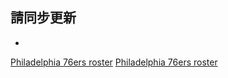 <noinclude>{{noteTA|G1=NBA}}</noinclude>{{NBA roster header|team= 费城76人}} 

{{player2 | num = 23 | redlink = 查爾斯·貝西 | englink = Charles Bassey | pos = F/C | ft = 6 | in = 10 | lbs = 230 | school = Western Kentucky | DOB = 2000–10–28 }}
{{player2 | num = 16 | redlink = 查理·布朗 (籃球員) | englink = Charlie Brown Jr. (basketball) | showname = 查理·布朗 | pos = G | ft = 6 | in = 6 | lbs = 199 | school = Saint Joseph's | DOB = 1997–02–02 | note = TW}}
{{player2 | num = 21 | first = 乔尔 | last = 恩比德 | pos = F/C | ft = 7 | in = 0 | lbs = 280 | school = Kansas | DOB = 1994–03–16 | note = C }}
{{player2 | num = 14 | first = 丹尼 | last = 格林 | pos = G | ft = 6 | in = 6 | lbs = 215 | school = North Carolina | DOB = 1987–06–22 }}
{{player2 | num = 1 | first = 詹姆斯 | last = 哈登 | pos = G | ft = 6 | in = 5 | lbs = 220 | school = Arizona State | DOB = 1989–08–26 }}
{{player2 | num = 12 | first = 托比亞斯 | last = 哈里斯 | pos = F | ft = 6 | in = 8 | lbs = 226 | school = Tennessee | DOB = 1992–07–15 }}
{{player2 | num = 7 | redlink = 以賽亞·喬 | englink = Isaiah Joe | pos = G | ft = 6 | in = 4 | lbs = 165 | school = Arkansas | DOB = 1999–07–02 }}
{{player2 | num = 9 | first = 德安德鲁 | last = 乔丹 | pos = C | ft = 6 | in = 11 | lbs = 265 | school = Texas A&M | DOB = 1988–07–21 }}
{{player2 | num = 30 | redlink = 富爾坎·柯爾克瑪茲 | englink = Furkan Korkmaz | pos = G/F | ft = 6 | in = 7 | lbs = 202 | from = [[安納托利亚艾菲斯篮球俱乐部|安納托利亚艾菲斯]] | DOB = 1997–07–24 }}
{{player2 | num = 0 | first = 泰瑞澤 | last = 馬克西 | pos = G | ft = 6 |  in = 2 | lbs = 200 | school = Kentucky | DOB = 2000–10–04 }}
{{player2 | num = 18 | redlink = 謝克·米爾頓 | englink = Shake Milton | pos = G/F | ft = 6 | in = 5 | lbs = 205 | school = SMU | DOB = 1996–09–26 }}
{{player2 | num = 8 | first = 保罗 | last = 米尔萨普 | pos = F | ft = 6 |  in = 7 | lbs = 257 | school = Louisiana Tech | DOB = 1985–02–10 }}
{{player2 | num = 20 | redlink = 喬吉斯·尼恩 | englink = Georges Niang | pos = F | ft = 6 |  in = 7 | lbs = 230 | school = Iowa State | DOB = 1993–06–17 }}
{{player2 | num = 5 | redlink = 邁爾斯·鮑威爾 | englink = Myles Powell | pos = G | ft = 6 |  in = 2 | lbs = 195 | school = Seton Hall | DOB = 1997–07–07 | note = TW }}
{{player2 | num = 44 | redlink = 保羅·里德 | englink = Paul Reed (basketball) | pos = F | ft = 6 |  in = 9 | lbs = 210 | school = DePaul | DOB = 1999–06–26 }}
{{player2 | num = 11 | redlink = 傑登·斯普林格 | englink = Jaden Springer | pos = G | ft = 6 | in = 3 | lbs = 202 | school = Tennessee | DOB = 2002–09–25 }}
{{player2 | num = 22 | first = 马蒂斯 | last = 塞布尔 | pos = G/F | ft = 6 | in = 5 | lbs = 200 | school = Washington | DOB = 1997–03–04 }} 

{{NBA roster footer
| head_coach = 
* [[道格·里弗斯]]
| asst_coach = 
* {{link-en|布萊恩·亞當斯 (籃球教練)|Brian Adams|布萊恩·亞當斯}}
* {{link-en|丹·伯克 (籃球)|Dan Burke (basketball)|丹·伯克}}
* [[萨姆·卡塞尔]]
* {{link-en|埃里克·休斯|Eric Hughes}}
* {{link-en|戴夫·喬格爾|Dave Joerger}}
* {{link-en|傑米·楊|Jamie Young (basketball)}}
| roster_url = http://www.nba.com/sixers/roster
| transaction_url = http://www.hoopshype.com/general_managers/billy_king.htm
| accessdate = 2022−02−24
}}<noinclude>

== 請同步更新 ==
*{{tl|费城76人现时球员名单}}

[[Category:NBA球員名單導航模板|Philadelphia 76ers roster]]
[[Category:费城76人|Philadelphia 76ers roster]]
</noinclude>
